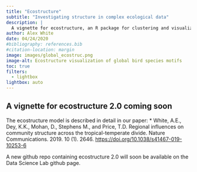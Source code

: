 ```yaml
---
title: "Ecostructure"
subtitle: "Investigating structure in complex ecological data"
description: |
  A vignette for ecostructure, an R package for clustering and visualization of ecological strucutre across local, regional, phylogenetic, and functional axes of assemblage diversity.  
author: Alex White
date: 04/24/2020
#bibliography: references.bib
#citation-location: margin
image: images/global_ecostruc.png
image-alt: Ecostructure visualization of global bird species motifs
toc: true
filters:
  - lightbox
lightbox: auto
---
```


## A vignette for ecostructure 2.0 coming soon

The ecostructure model is described in detail in our paper:
* White, A.E., Dey, K.K., Mohan, D., Stephens M., and Price, T.D. Regional influences on community structure across the tropical-temperate divide. Nature Communications. 2019. 10 (1). 2646. [https://doi.org/10.1038/s41467-019-10253-6](https://doi.org/10.1038/s41467-019-10253-6)

A new github repo containing ecostructure 2.0 will soon be available on the Data Science Lab github page. 